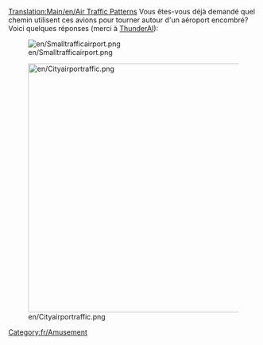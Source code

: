 [[Translation:Main/en/Air Traffic Patterns]]
Vous êtes-vous déjà demandé quel chemin utilisent ces avions pour tourner autour d'un aéroport encombré? Voici quelques réponses (merci à [[Archive/en/ThunderAI|ThunderAI]]):

[[File:en/Smalltrafficairport.png|center]]


[[File:en/Cityairportraffic.png|center|500px]]

[[Category:fr/Amusement]]